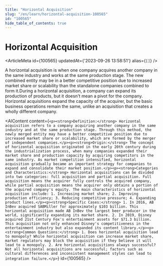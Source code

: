 ```yaml
---
title: "Horizontal Acquisition"
slug: "/en/learn/horizontal-acquisition-100565"
id: "100565"
hide_table_of_contents: true
---
```



# Horizontal Acquisition

<ArticleMeta id={100565} updatedAt={'2023-09-26 13:58:51'} alias={`[]`} />
<div className='border-solid border-b border-t-0 my-4 border-[var(--ifm-color-gray-300)]' />

A horizontal acquisition is when one company acquires another company in the same industry and works at the same production stage. The new combined entity may be in a better competitive position due to increased market share or scalability than the standalone companies combined to form it.During a horizontal acquisition, a company can expand its production of products, but it doesn't mean a pivot for the company. Horizontal acquisitions expand the capacity of the acquirer, but the basic business operations remain the same, unlike an acquisition that creates a wholly different company.

<AIContent content={`<p><strong>Definition:</strong> Horizontal acquisition refers to a company acquiring another company in the same industry and at the same production stage. Through this method, the newly merged entity may have a better competitive position due to increased market share or scalability, which are formed by the merger of independent companies.</p><p><strong>Origin:</strong> The concept of horizontal acquisition originated in the early 20th century during the industrialization process, when many companies expanded their market share and production capacity by acquiring competitors in the same industry. As market competition intensified, horizontal acquisition gradually became an important strategy for companies to expand and consolidate their market position.</p><p><strong>Categories and Characteristics:</strong> Horizontal acquisitions can be divided into two categories: full acquisition and partial acquisition. Full acquisition means the acquirer fully controls the acquired company, while partial acquisition means the acquirer only obtains a portion of the acquired company's equity. The main characteristics of horizontal acquisition include: 1. Increasing market share; 2. Improving production efficiency; 3. Reducing competitive pressure; 4. Expanding product lines.</p><p><strong>Specific Cases:</strong> 1. In 2016, AB InBev acquired SABMiller for approximately $103 billion. This horizontal acquisition made AB InBev the largest beer producer in the world, significantly expanding its market share. 2. In 2019, Disney acquired 21st Century Fox's entertainment assets for $71.3 billion. This acquisition not only enhanced Disney's competitiveness in the entertainment industry but also expanded its content library.</p><p><strong>Common Questions:</strong> 1. Does horizontal acquisition lead to monopoly? While horizontal acquisition can increase market share, market regulators may block the acquisition if they believe it will lead to a monopoly. 2. Are horizontal acquisitions always successful? Not all horizontal acquisitions are successful; factors such as cultural differences and inconsistent management styles can lead to integration failure.</p>`} id={100565} />
